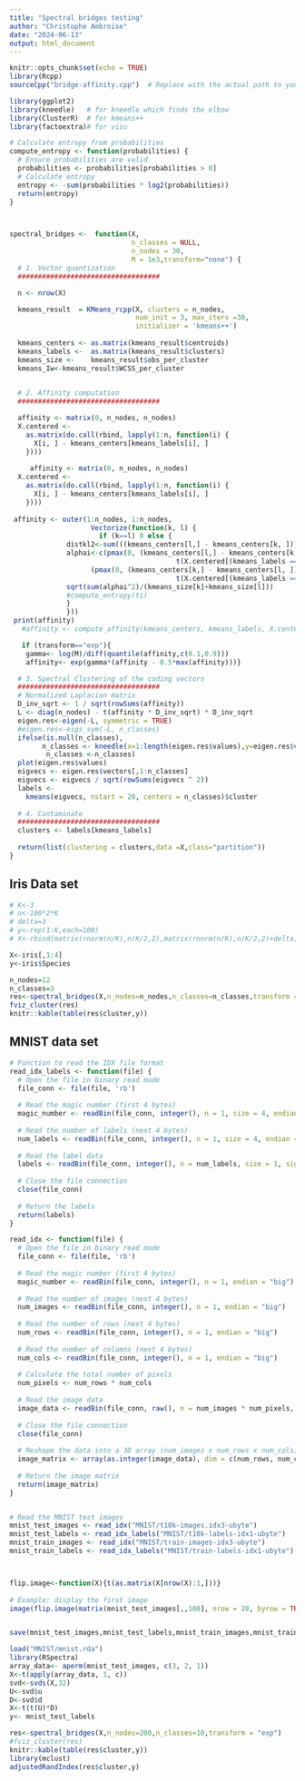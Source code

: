 ```yaml
---
title: "Spectral bridges testing"
author: "Christophe Ambroise"
date: "2024-06-13"
output: html_document
---
```


```r
knitr::opts_chunk$set(echo = TRUE)
library(Rcpp)
sourceCpp("bridge-affinity.cpp")  # Replace with the actual path to your C++ file
```
```r
library(ggplot2)  
library(kneedle)   # for kneedle which finds the elbow
library(ClusterR)  # for kmeans++
library(factoextra)# for visu

# Calculate entropy from probabilities
compute_entropy <- function(probabilities) {
  # Ensure probabilities are valid
  probabilities <- probabilities[probabilities > 0]
  # Calculate entropy
  entropy <- -sum(probabilities * log2(probabilities))
  return(entropy)
}



spectral_bridges <-  function(X,
                              n_classes = NULL,
                              n_nodes = 30,
                              M = 1e3,transform="none") {
  # 1. Vector quantization
  ###################################

  n <- nrow(X)

  kmeans_result  = KMeans_rcpp(X, clusters = n_nodes, 
                               num_init = 3, max_iters =30, 
                               initializer = 'kmeans++')
  
  kmeans_centers <- as.matrix(kmeans_result$centroids)
  kmeans_labels <-  as.matrix(kmeans_result$clusters)
  kmeans_size <-    kmeans_result$obs_per_cluster
  kmeans_Iw<-kmeans_result$WCSS_per_cluster

  
  # 2. Affinity computation 
  ###################################

  affinity <- matrix(0, n_nodes, n_nodes)
  X.centered <-
    as.matrix(do.call(rbind, lapply(1:n, function(i) {
      X[i, ] - kmeans_centers[kmeans_labels[i], ]
    })))
  
     affinity <- matrix(0, n_nodes, n_nodes)
  X.centered <-
    as.matrix(do.call(rbind, lapply(1:n, function(i) {
      X[i, ] - kmeans_centers[kmeans_labels[i], ]
    })))
  
 affinity <- outer(1:n_nodes, 1:n_nodes,
                    Vectorize(function(k, l) {
                      if (k==l) 0 else {
              distkl2<-sum(((kmeans_centers[l,] - kmeans_centers[k, ]))^2);        
              alphai<-c(pmax(0, (kmeans_centers[l,] - kmeans_centers[k, ]) %*% 
                                         t(X.centered[(kmeans_labels ==k), ]))/distkl2,
                    (pmax(0, (kmeans_centers[k,] - kmeans_centers[l, ]) %*% 
                                         t(X.centered[(kmeans_labels ==l), ]))/distkl2));
              sqrt(sum(alphai^2)/(kmeans_size[k]+kmeans_size[l]))
              #compute_entropy(ti)
              }
              }))
 print(affinity)
   #affinity <- compute_affinity(kmeans_centers, kmeans_labels, X.centered, kmeans_size,n_nodes)

   if (transform=="exp"){
    gamma<- log(M)/diff(quantile(affinity,c(0.1,0.9)))
    affinity<- exp(gamma*(affinity - 0.5*max(affinity)))}

  # 3. Spectral Clustering of the coding vectors
  ###################################
  # Normalized Laplacian matrix
  D_inv_sqrt <- 1 / sqrt(rowSums(affinity))
  L <- diag(n_nodes) - t(affinity * D_inv_sqrt) * D_inv_sqrt
  eigen.res<-eigen(-L, symmetric = TRUE)
  #eigen.res<-eigs_sym(-L, n_classes)
  ifelse(is.null(n_classes), 
        n_classes <- kneedle(x=1:length(eigen.res$values),y=eigen.res$values)[1]-1,
         n_classes <-n_classes)
  plot(eigen.res$values)
  eigvecs <- eigen.res$vectors[,1:n_classes]
  eigvecs <- eigvecs / sqrt(rowSums(eigvecs ^ 2))
  labels <-
    kmeans(eigvecs, nstart = 20, centers = n_classes)$cluster
  
  # 4. Contaminate
  ###################################
  clusters <- labels[kmeans_labels]
  
  return(list(clustering = clusters,data =X,class="partition"))
}
```


## Iris Data set

```r


# K<-3
# n<-100*2*K
# delta=3
# y<-rep(1:K,each=100)
# X<-rbind(matrix(rnorm(n/K),n/K/2,2),matrix(rnorm(n/K),n/K/2,2)+delta,matrix(rnorm(n/K),n/K/2,2)+2*delta) 

X<-iris[,1:4]
y<-iris$Species

n_nodes=12
n_classes=3
res<-spectral_bridges(X,n_nodes=n_nodes,n_classes=n_classes,transform = "exp")
fviz_cluster(res)             
knitr::kable(table(res$cluster,y))
```




## MNIST data set 
```r

# Function to read the IDX file format
read_idx_labels <- function(file) {
  # Open the file in binary read mode
  file_conn <- file(file, 'rb')
  
  # Read the magic number (first 4 bytes)
  magic_number <- readBin(file_conn, integer(), n = 1, size = 4, endian = "big")
  
  # Read the number of labels (next 4 bytes)
  num_labels <- readBin(file_conn, integer(), n = 1, size = 4, endian = "big")
  
  # Read the label data
  labels <- readBin(file_conn, integer(), n = num_labels, size = 1, signed = FALSE)
  
  # Close the file connection
  close(file_conn)
  
  # Return the labels
  return(labels)
}

read_idx <- function(file) {
  # Open the file in binary read mode
  file_conn <- file(file, 'rb')
  
  # Read the magic number (first 4 bytes)
  magic_number <- readBin(file_conn, integer(), n = 1, endian = "big")
  
  # Read the number of images (next 4 bytes)
  num_images <- readBin(file_conn, integer(), n = 1, endian = "big")
  
  # Read the number of rows (next 4 bytes)
  num_rows <- readBin(file_conn, integer(), n = 1, endian = "big")
  
  # Read the number of columns (next 4 bytes)
  num_cols <- readBin(file_conn, integer(), n = 1, endian = "big")
  
  # Calculate the total number of pixels
  num_pixels <- num_rows * num_cols
  
  # Read the image data
  image_data <- readBin(file_conn, raw(), n = num_images * num_pixels, size = 1, endian = "big")
  
  # Close the file connection
  close(file_conn)
  
  # Reshape the data into a 3D array (num_images x num_rows x num_cols)
  image_matrix <- array(as.integer(image_data), dim = c(num_rows, num_cols, num_images))
  
  # Return the image matrix
  return(image_matrix)
}


# Read the MNIST test images
mnist_test_images <- read_idx("MNIST/t10k-images.idx3-ubyte")
mnist_test_labels <- read_idx_labels("MNIST/t10k-labels-idx1-ubyte")
mnist_train_images <- read_idx("MNIST/train-images-idx3-ubyte")
mnist_train_labels <- read_idx_labels("MNIST/train-labels-idx1-ubyte")



flip.image<-function(X){t(as.matrix(X[nrow(X):1,]))}
  
# Example: display the first image
image(flip.image(matrix(mnist_test_images[,,100], nrow = 28, byrow = TRUE)), col = gray((0:255)/255))


save(mnist_test_images,mnist_test_labels,mnist_train_images,mnist_train_labels,file="MNIST/mnist.rda")
```

```r
load("MNIST/mnist.rda")
library(RSpectra)
array_data<- aperm(mnist_test_images, c(3, 2, 1))
X<-t(apply(array_data, 1, c))
svd<-svds(X,32)
U<-svd$u
D<-svd$d
X<-t(t(U)*D)
y<- mnist_test_labels

res<-spectral_bridges(X,n_nodes=200,n_classes=10,transform = "exp")
#fviz_cluster(res)             
knitr::kable(table(res$cluster,y))
library(mclust)
adjustedRandIndex(res$cluster,y)
```

